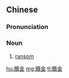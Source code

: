 {{also|赎金}}
==Chinese==
{{zh-forms|s=赎金}}

===Pronunciation===
{{zh-pron
|m=shújīn
|c=suk6 gam1
|cat=n
}}

===Noun===
{{zh-noun}}

# [[ransom]] {{gloss|sum of money demanded for the release of a captive}}

[[hu:贖金]]
[[mg:贖金]]
[[tl:贖金]]